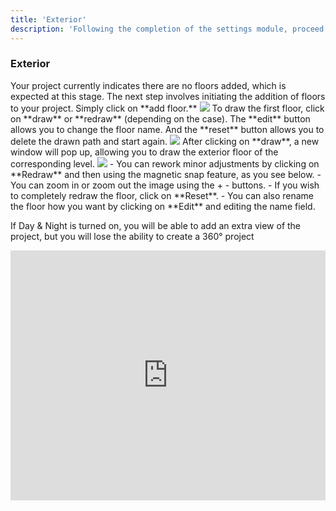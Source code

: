 ```yaml
---
title: 'Exterior'
description: 'Following the completion of the settings module, proceed to the exterior module to start building your Planpoint.'
---
```


### Exterior
<Steps>
  <Step title="Step 1">
    Your project currently indicates there are no floors added, which is expected at this stage. The next step involves initiating the addition of floors to your project. Simply click on **add floor.**
    <Frame>
  <img src="https://i.postimg.cc/Cx5sZ6T2/exterior-1.jpg" />
</Frame>

  </Step>
  <Step title="Step 2">
    To draw the first floor, click on **draw** or **redraw** (depending on the case). The **edit** button allows you to change the floor name. And the **reset** button allows you to delete the drawn path and start again.
    <Frame>
  <img src="https://i.postimg.cc/0y4d7d9y/exterior-2.jpg" />
</Frame>

  </Step>
  <Step title="Step 3">
    After clicking on **draw**, a new window will pop up, allowing you to draw the exterior floor of the corresponding level.
    <Frame caption="Drawing in Planpoint is based on polygons. You can create polygons by simply clicking on the image where you want the node to appear. After you're done, click **save path**.">
  <img src="https://i.postimg.cc/5tD1BHX8/drawww.jpg" />
</Frame>
    - You can rework minor adjustments by clicking on **Redraw** and then using the magnetic snap feature, as you see below.
    - You can zoom in or zoom out the image using the + - buttons.
    - If you wish to completely redraw the floor, click on **Reset**.
    - You can also rename the floor how you want by clicking on **Edit** and editing the name field.
  </Step>
</Steps>

<Info>If Day & Night is turned on, you will be able to add an extra view of the project, but you will lose the ability to create a 360° project</Info>

<iframe height="400px" width="100%" name="wistia_embed" class="wistia_embed" scrolling="no" frameborder="0" allow="autoplay; fullscreen" title="Exterior Video" src="https://fast.wistia.net/embed/iframe/bxc3v2psl1?seo=false&amp;videoFoam=true"></iframe>
